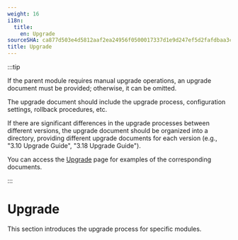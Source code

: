```yaml
---
weight: 16
i18n:
  title:
    en: Upgrade
sourceSHA: ca877d503e4d5812aaf2ea24956f0500017337d1e9d247ef5d2fafdbaa3cbd04
title: Upgrade
---
```


:::tip

If the parent module requires manual upgrade operations, an upgrade document must be provided; otherwise, it can be omitted.

The upgrade document should include the upgrade process, configuration settings, rollback procedures, etc.

If there are significant differences in the upgrade processes between different versions, the upgrade document should be organized into a directory, providing different upgrade documents for each version (e.g., "3.10 Upgrade Guide", "3.18 Upgrade Guide").

You can access the [Upgrade](https://product-doc-guide.alauda.cn/template/upgrade/example.html) page for examples of the corresponding documents.

:::

# Upgrade

This section introduces the upgrade process for specific modules.
